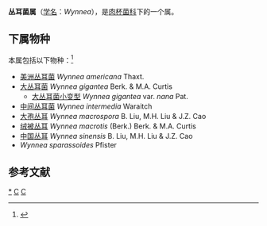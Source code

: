 {{Automatic Taxobox
| taxon = Wynnea
| authority = Berk. & M.A.Curtis (1867)
| image = Wynnea americana 47834.jpg
| image_caption = 美洲丛耳菌 ''Wynnea americana''
| type species = 大丛耳菌 ''Wynnea gigantea''
| type species authority = Berk. & M.A.Curtis (1867)
}}

'''丛耳菌属'''（[[学名|学名]]：''Wynnea''），是[[肉杯菌科|肉杯菌科]]下的一个属。

==下属物种==
本属包括以下物种：<ref>{{cite web |title=Wynnea Berk. & M.A.Curtis |url=https://www.gbif.org/species/3497649 |website=GBIF}}</ref>
* [[美洲丛耳菌|美洲丛耳菌]] ''Wynnea americana'' Thaxt.
* [[大丛耳菌|大丛耳菌]] ''Wynnea gigantea'' Berk. & M.A. Curtis
** [[大丛耳菌小变型|大丛耳菌小变型]] ''Wynnea gigantea'' var. ''nana'' Pat. 
* [[中间丛耳菌|中间丛耳菌]] ''Wynnea intermedia'' Waraitch
* [[大孢丛耳|大孢丛耳]] ''Wynnea macrospora'' B. Liu, M.H. Liu & J.Z. Cao
* [[绒被丛耳|绒被丛耳]] ''Wynnea macrotis'' (Berk.) Berk. & M.A. Curtis
* [[中国丛耳|中国丛耳]] ''Wynnea sinensis'' B. Liu, M.H. Liu & J.Z. Cao
* ''Wynnea sparassoides'' Pfister

== 参考文献 ==
{{Reflist}}

{{taxonbar}}
[[Category:_丛耳菌属|*]]
[[Category:_肉杯菌科|C]]
[[Category:_1867年描述的分类群|C]]